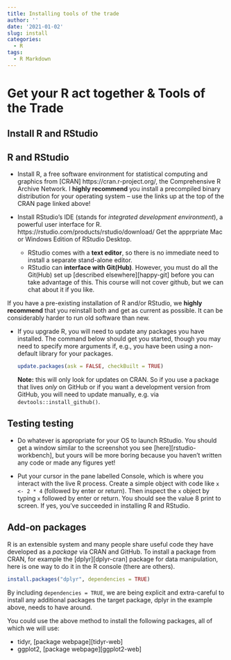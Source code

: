```yaml
---
title: Installing tools of the trade
author: ''
date: '2021-01-02'
slug: install
categories:
  - R
tags:
  - R Markdown
---
```


# Get your R act together & Tools of the Trade

## Install R and RStudio 

## R and RStudio

* Install R, a free software environment for statistical computing and graphics from [CRAN] https://cran.r-project.org/, the Comprehensive R Archive Network. I __highly recommend__ you install a precompiled binary distribution for your operating system -- use the links up at the top of the CRAN page linked above!

* Install RStudio's IDE (stands for _integrated development environment_), a powerful user interface for R. https://rstudio.com/products/rstudio/download/   Get the apprpriate Mac or Windows Edition of RStudio Desktop.

  
  - RStudio comes with a __text editor__, so there is no immediate need to install a separate stand-alone editor.
  - RStudio can __interface with Git(Hub)__. However, you must do all the Git(Hub) set up [described elsewhere][happy-git] before you can take advantage of this.  This course will not cover github, but we can chat about it if you like.
    
If you have a pre-existing installation of R and/or RStudio, we __highly recommend__ that you reinstall both and get as current as possible. It can be considerably harder to run old software than new.

* If you upgrade R, you will need to update any packages you have installed. The command below should get you started, though you may need to specify more arguments if, e.g., you have been using a non-default library for your packages.

    ``` r
    update.packages(ask = FALSE, checkBuilt = TRUE)
    ```

  __Note:__ this will only look for updates on CRAN. So if you use a package that lives *only* on GitHub or if you want a development version from GitHub, you will need to  update manually, e.g. via `devtools::install_github()`.

## Testing testing

* Do whatever is appropriate for your OS to launch RStudio. You should get a window similar to the screenshot you see [here][rstudio-workbench], but yours will be more boring because you haven't written any code or made any figures yet!

* Put your cursor in the pane labelled Console, which is where you interact with the live R process. Create a simple object with code like `x <- 2 * 4` (followed by enter or return). Then inspect the `x` object by typing `x` followed by enter or return. You should see the value 8 print to screen. If yes, you've succeeded in installing R and RStudio.

## Add-on packages

R is an extensible system and many people share useful code they have developed as a _package_ via CRAN and GitHub. To install a package from CRAN, for example the [dplyr][dplyr-cran] package for data manipulation, here is one way to do it in the R console (there are others).

```r
install.packages("dplyr", dependencies = TRUE)
```

By including `dependencies = TRUE`, we are being explicit and extra-careful to install any additional packages the target package, dplyr in the example above, needs to have around.

You could use the above method to install the following packages, all of which we will use:

* tidyr, [package webpage][tidyr-web]
* ggplot2, [package webpage][ggplot2-web]



    
